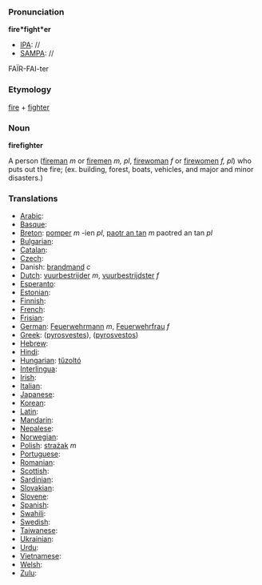 ===Pronunciation===

'''fire*fight*er'''
*[[IPA]]: //
*[[SAMPA]]: //
FA&Iuml;R-FAI-ter
===Etymology===

[[fire]] + [[fighter]]
=== Noun ===
'''firefighter'''

A person ([[fireman]] ''m'' or [[firemen]] ''m, pl'', [[firewoman]] ''f'' or [[firewomen]] ''f, pl'') who puts out the fire; (ex. building, forest, boats, vehicles, and major and minor disasters.)
===Translations===

*[[Arabic]]:
*[[Basque]]:
*[[Breton]]: [[pomper]] ''m'' -ien ''pl'', [[paotr an tan]] ''m'' paotred an tan ''pl''
*[[Bulgarian]]:
*[[Catalan]]:
*[[Czech]]:
*Danish: [[brandmand]] ''c''
*[[Dutch]]: [[vuurbestrijder]] ''m'', [[vuurbestrijdster]] ''f''
*[[Esperanto]]:
*[[Estonian]]:
*[[Finnish]]:
*[[French]]:
*[[Frisian]]:
*[[German]]: [[Feuerwehrmann]] ''m'', [[Feuerwehrfrau]] ''f''
*[[Greek]]: ([[pyrosvestes]]), ([[pyrosvestos]])
*[[Hebrew]]:
*[[Hindi]]:
*[[Hungarian]]: [[tűzoltó]]
*[[Interlingua]]:
*[[Irish]]:
*[[Italian]]:
*[[Japanese]]:
*[[Korean]]:
*[[Latin]]:
*[[Mandarin]]:
*[[Nepalese]]:
*[[Norwegian]]:
*[[Polish]]: [[strażak]] ''m''
*[[Portuguese]]:
*[[Romanian]]:
*[[Scottish]]:
*[[Sardinian]]:
*[[Slovakian]]:
*[[Slovene]]:
*[[Spanish]]:
*[[Swahili]]:
*[[Swedish]]:
*[[Taiwanese]]:
*[[Ukrainian]]:
*[[Urdu]]:
*[[Vietnamese]]:
*[[Welsh]]:
*[[Zulu]]: